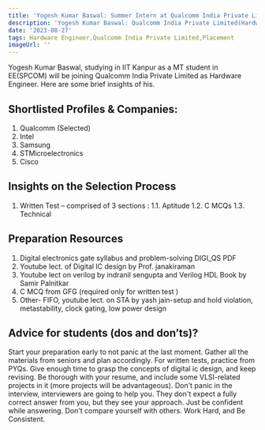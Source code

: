 ```yaml
---
title: 'Yogesh Kumar Baswal: Summer Intern at Qualcomm India Private Limited'
description: 'Yogesh Kumar Baswal: Qualcomm India Private Limited(Hardware Engineer)'
date: '2023-08-27'
tags: Hardware Engineer,Qualcomm India Private Limited,Placement
imageUrl: ''
---
```


Yogesh Kumar Baswal, studying in IIT Kanpur as a MT student in EE(SPCOM) will be joining Qualcomm India Private Limited as Hardware Engineer. Here are some brief insights of his.

## Shortlisted Profiles & Companies:
1. Qualcomm (Selected)
2. Intel
3. Samsung
4. STMicroelectronics
5. Cisco

## Insights on the Selection Process
1. Written Test – comprised of 3 sections :
1.1. Aptitude
1.2. C MCQs
1.3. Technical

##  Preparation Resources
1. Digital electronics gate syllabus and problem-solving DIGI_QS PDF
2. Youtube lect. of Digital IC design by Prof. janakiraman
3. Youtube lect on verilog by indranil sengupta and Verilog HDL Book by Samir Palnitkar
4. C MCQ from GFG (required only for written test )
5. Other- FIFO, youtube lect. on STA by yash jain-setup and hold violation, metastability,
clock gating, low power design

## Advice for students (dos and don’ts)? 
Start your preparation early to not panic at the last moment. Gather all the materials from
seniors and plan accordingly. For written tests, practice from PYQs. Give enough time to
grasp the concepts of digital ic design, and keep revising. Be thorough with your resume, and
include some VLSI-related projects in it (more projects will be advantageous).
Don&#39;t panic in the interview, interviewers are going to help you. They don&#39;t expect a fully
correct answer from you, but they see your approach. Just be confident while answering.
Don&#39;t compare yourself with others. Work Hard, and Be Consistent.

